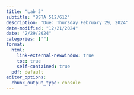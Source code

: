 ```yaml
---
title: "Lab 3"
subtitle: "BSTA 512/612"
description: "Due: Thursday February 29, 2024"
date-modified: "12/21/2024"
date: "2/29/2024"
categories: [""]
format: 
  html:
    link-external-newwindow: true
    toc: true
    self-contained: true
  pdf: default 
editor_options: 
  chunk_output_type: console
---
```

